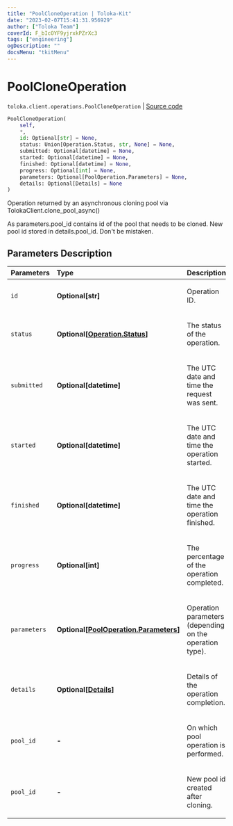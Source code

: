 ```yaml
---
title: "PoolCloneOperation | Toloka-Kit"
date: "2023-02-07T15:41:31.956929"
author: ["Toloka Team"]
coverId: F_bIcOYF9yjrxkPZrXc3
tags: ["engineering"]
ogDescription: ""
docsMenu: "tkitMenu"
---
```


# PoolCloneOperation
`toloka.client.operations.PoolCloneOperation` | [Source code](https://github.com/Toloka/toloka-kit/blob/v1.1.3/src/client/operations.py#L154)

```python
PoolCloneOperation(
    self,
    *,
    id: Optional[str] = None,
    status: Union[Operation.Status, str, None] = None,
    submitted: Optional[datetime] = None,
    started: Optional[datetime] = None,
    finished: Optional[datetime] = None,
    progress: Optional[int] = None,
    parameters: Optional[PoolOperation.Parameters] = None,
    details: Optional[Details] = None
)
```

Operation returned by an asynchronous cloning pool via TolokaClient.clone_pool_async()

As parameters.pool_id contains id of the pool that needs to be cloned.
New pool id stored in details.pool_id.
Don't be mistaken.

## Parameters Description

| Parameters | Type | Description |
| :----------| :----| :-----------|
`id`|**Optional\[str\]**|<p>Operation ID.</p>
`status`|**Optional\[[Operation.Status](/docs-new/toloka-kit/reference/toloka.client.operations.Operation.Status)\]**|<p>The status of the operation.</p>
`submitted`|**Optional\[datetime\]**|<p>The UTC date and time the request was sent.</p>
`started`|**Optional\[datetime\]**|<p>The UTC date and time the operation started.</p>
`finished`|**Optional\[datetime\]**|<p>The UTC date and time the operation finished.</p>
`progress`|**Optional\[int\]**|<p>The percentage of the operation completed.</p>
`parameters`|**Optional\[[PoolOperation.Parameters](/docs-new/toloka-kit/reference/toloka.client.operations.PoolOperation.Parameters)\]**|<p>Operation parameters (depending on the operation type).</p>
`details`|**Optional\[[Details](/docs-new/toloka-kit/reference/toloka.client.operations.PoolCloneOperation.Details)\]**|<p>Details of the operation completion.</p>
`pool_id`|**-**|<p>On which pool operation is performed.</p>
`pool_id`|**-**|<p>New pool id created after cloning.</p>
